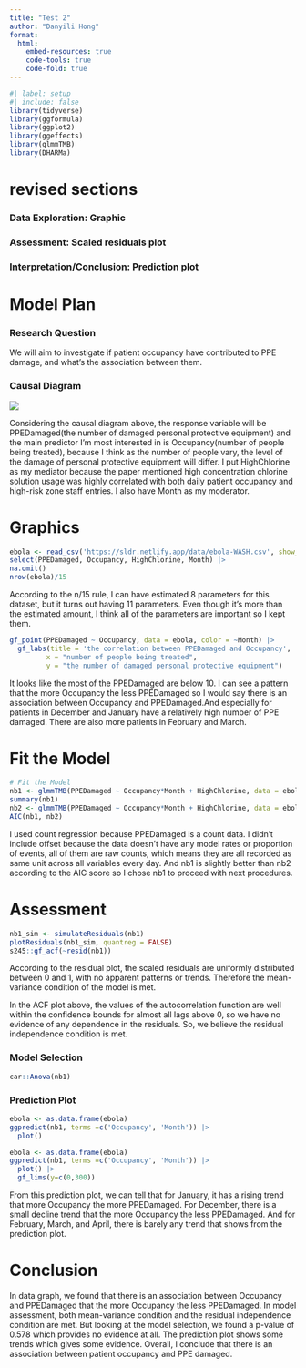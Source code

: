 ```yaml
---
title: "Test 2"
author: "Danyili Hong"
format:
  html:
    embed-resources: true
    code-tools: true
    code-fold: true
---
```


```r
#| label: setup
#| include: false
library(tidyverse)
library(ggformula)
library(ggplot2)
library(ggeffects)
library(glmmTMB)
library(DHARMa)
```
# revised sections
### Data Exploration: Graphic
### Assessment: Scaled residuals plot
### Interpretation/Conclusion: Prediction plot

# Model Plan

### Research Question

We will aim to investigate if patient occupancy have contributed to PPE damage, and what's the association between them.

### Causal Diagram

![](test%202.png)

Considering the causal diagram above, the response variable will be PPEDamaged(the number of damaged personal protective equipment) and the main predictor I'm most interested in is Occupancy(number of people being treated), because I think as the number of people vary, the level of the damage of personal protective equipment will differ. I put HighChlorine as my mediator because the paper mentioned high concentration chlorine solution usage was highly correlated with both daily patient occupancy and high-risk zone staff entries. I also have Month as my moderator.

# Graphics

```r
ebola <- read_csv('https://sldr.netlify.app/data/ebola-WASH.csv', show_col_types = FALSE) |>
select(PPEDamaged, Occupancy, HighChlorine, Month) |> 
na.omit()
nrow(ebola)/15
```
According to the n/15 rule, I can have estimated 8 parameters for this dataset, but it turns out having 11 parameters. Even though it's more than the estimated amount, I think all of the parameters are important so I kept them. 

```r
gf_point(PPEDamaged ~ Occupancy, data = ebola, color = ~Month) |>
  gf_labs(title = 'the correlation between PPEDamaged and Occupancy',
         x = "number of people being treated",
         y = "the number of damaged personal protective equipment")
```

It looks like the most of the PPEDamaged are below 10. I can see a pattern that the more Occupancy the less PPEDamaged so I would say there is an association between Occupancy and PPEDamaged.And especially for patients in December and January have a relatively high number of PPE damaged. There are also more patients in February and March. 

# Fit the Model

```r
# Fit the Model
nb1 <- glmmTMB(PPEDamaged ~ Occupancy*Month + HighChlorine, data = ebola, family = nbinom1(link = 'log'))
summary(nb1)
nb2 <- glmmTMB(PPEDamaged ~ Occupancy*Month + HighChlorine, data = ebola, family = nbinom2(link = 'log'))
AIC(nb1, nb2)
```

I used count regression because PPEDamaged is a count data. I didn't include offset because the data doesn't have any model rates or proportion of events, all of them are raw counts, which means they are all recorded as same unit across all variables every day. And nb1 is slightly better than nb2 according to the AIC score so I chose nb1 to proceed with next procedures.

# Assessment

```r
nb1_sim <- simulateResiduals(nb1)
plotResiduals(nb1_sim, quantreg = FALSE)
s245::gf_acf(~resid(nb1))
```

According to the residual plot, the scaled residuals are uniformly distributed between 0 and 1, with no apparent patterns or trends. Therefore the mean-variance condition of the model is met.

In the ACF plot above, the values of the autocorrelation function are well within the confidence bounds for almost all lags above 0, so we have no evidence of any dependence in the residuals. So, we believe the residual independence condition is met.

### Model Selection

```r
car::Anova(nb1)
```

### Prediction Plot

```r
ebola <- as.data.frame(ebola)
ggpredict(nb1, terms =c('Occupancy', 'Month')) |>
  plot()
```

```r
ebola <- as.data.frame(ebola)
ggpredict(nb1, terms =c('Occupancy', 'Month')) |>
  plot() |>
  gf_lims(y=c(0,300))
```

From this prediction plot, we can tell that for January, it has a rising trend that more Occupancy the more PPEDamaged. For December, there is a small decline trend that the more Occupancy the less PPEDamaged. And for February, March, and April, there is barely any trend that shows from the prediction plot. 

# Conclusion

In data graph, we found that there is an association between Occupancy and PPEDamaged that the more Occupancy the less PPEDamaged. In model assessment, both mean-variance condition and the residual independence condition are met. But looking at the model selection, we found a p-value of 0.578 which provides no evidence at all. The prediction plot shows some trends which gives some evidence. Overall, I conclude that there is an association between patient occupancy and PPE damaged. 


